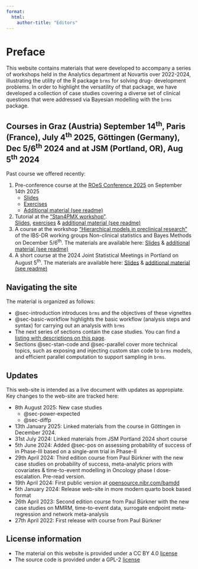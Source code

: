 ```yaml
---
format:
  html:
    author-title: "Editors"
---
```


# Preface {.unnumbered}

This website contains materials that were developed to accompany a
series of workshops held in the Analytics department at Novartis over
2022-2024, illustrating the utility of the R package `brms` for
solving drug- development problems. In order to highlight the
versatility of that package, we have developed a collection of case
studies covering a diverse set of clinical questions that were
addressed via Bayesian modelling with the `brms` package.

::: {.content-visible when-profile="public"}
::: {.callout-tip}
## Courses in Graz (Austria) September 14<sup>th</sup>, Paris (France), July 4<sup>th</sup> 2025, Göttingen (Germany), Dec 5/6<sup>th</sup> 2024 and at JSM (Portland, OR), Aug 5<sup>th</sup> 2024

Past course we offered recently:

1. Pre-conference course at the [ROeS Conference
   2025](https://roes2025.at) on September 14th 2025
   * [Slides](workshops/graz2025/slides/bamdd_graz2025.html)
   * [Exercises](workshops/graz2025/exercises/bamdd_graz2025_exercises.html)
   * [Additional material (see readme)](https://github.com/Novartis/bamdd/tree/main/workshops/graz2025)
2. Tutorial at the ["Stan4PMX
   workshop"](https://stan4pmx2025.sciencesconf.org).  
   [Slides](workshops/paris2025/slides/bamdd_paris2025.html), 
   [exercises](workshops/paris2025/exercises/bamdd_paris2025_exercises.html) &
   [additional material (see readme)](https://github.com/Novartis/bamdd/tree/main/workshops/paris2025)
3. A course at the workshop ["Hierarchical models in preclinical
   research"](https://www.biometrische-gesellschaft.de/arbeitsgruppen/bayes-methodik/workshops/2024-goettingen.html)
   of the IBS-DR working groups Non-clinical statistics and Bayes
   Methods on December 5/6<sup>th</sup>. The materials are available
   here:
   [Slides](workshops/goettingen2024/slides/bamdd_goettingen2024.html)
   & [additional material (see
   readme)](https://github.com/Novartis/bamdd/tree/main/workshops/goettingen2024)
4. A short course at the 2024 Joint Statistical Meetings in Portland
   on August 5<sup>th</sup>. The materials are available here:
   [Slides](workshops/jsm2024/slides/bamdd_jsm2024.pdf) & [additional
   material (see
   readme)](https://github.com/Novartis/bamdd/tree/main/workshops/jsm2024)

:::
:::

## Navigating the site

The material is organized as follows:

- @sec-introduction introduces `brms` and the objectives of these vignettes
- @sec-basic-workflow highlights the basic workflow (analysis steps and 
syntax) for carrying out an analysis with `brms`
- The next series of sections contain the case
studies. You can find a [listing with descriptions on this page](src/02_case_studies.qmd).
- Sections @sec-stan-code and @sec-parallel cover more technical topics, such
as exposing and injecting custom stan code to `brms` models,
and efficient parallel computation to support sampling in `brms`.


## Updates

This web-site is intended as a live document with updates as
appropiate. Key changes to the web-site are tracked here:



::: {.content-visible when-profile="public"}
- 8th August 2025: New case studies
  * @sec-power-expected
  * @sec-diffp
- 13th January 2025: Linked materials from the course in Göttingen 
  in December 2024.
- 31st July 2024: Linked materials from JSM Portland 2024 short course
- 5th June 2024: Added @sec-pos on assessing probability of success of
  in Phase-III based on a single-arm trial in Phase-II
- 29th April 2024: Third edition course from Paul Bürkner with the new
  case studies on probability of success, meta-analytic priors with
  covariates & time-to-event modelling in Oncology phase I
  dose-escalation. Pre-read version.
- 19th April 2024: First public version at [opensource.nibr.com/bamdd](http://opensource.nibr.com/bamdd)
- 5th January 2024: Release web-site in more modern quarto book
  based format
- 26th April 2023: Second edition course from Paul Bürkner with the
  new case studies on MMRM, time-to-event data, surrogate endpoint
  meta-regression and network meta-analysis
- 27th April 2022: First release with course from Paul Bürkner
:::


::: {.content-visible when-profile="public"}
## License information

- The material on this website is provided under a CC BY 4.0 [license](https://github.com/Novartis/bamdd/tree/main/docs/public/LICENSE)
- The source code is provided under a GPL-2 [license](https://github.com/Novartis/bamdd/tree/main/LICENSE)
:::



